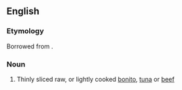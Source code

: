 ==English==
{{wikipedia}}
{{rfquote|en}}

===Etymology===
Borrowed from {{bor|en|ja|叩き|lit=[[pound#Etymology 3|pound]]ing}}.

===Noun===
{{en-noun|-|s}}

# Thinly sliced raw, or lightly cooked [[bonito]], [[tuna]] or [[beef]]